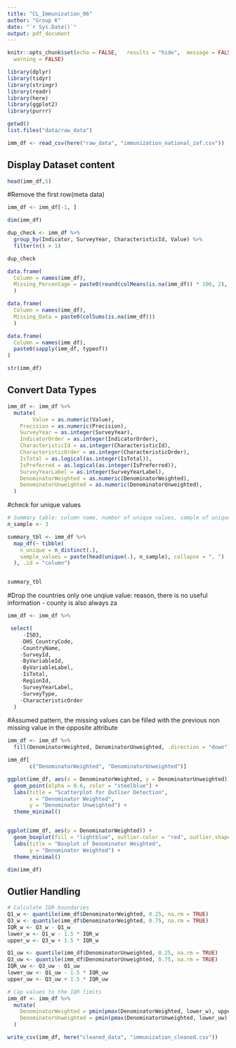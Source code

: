 ```yaml
---
title: "CL_Immunization_06"
author: "Group K"
date: "`r Sys.Date()`"
output: pdf_document
---
```

```r
knitr::opts_chunk$set(echo = FALSE,   results = "hide",  message = FALSE,   # hide package messages
  warning = FALSE)
```

```r
library(dplyr)
library(tidyr)
library(stringr)
library(readr)
library(here)
library(ggplot2)
library(purrr)

getwd()
list.files("data/raw_data")
```

```r
imm_df <- read_csv(here("raw_data", "immunization_national_zaf.csv"))
```

## Display Dataset content
```r
head(imm_df,5)
```

#Remove the first row(meta data)
```r
imm_df <- imm_df[-1, ]
```

```r
dim(imm_df)
```

```r
dup_check <- imm_df %>%
  group_by(Indicator, SurveyYear, CharacteristicId, Value) %>%
  filter(n() > 1)

dup_check

```


```r

data.frame(
  Column = names(imm_df),
  Missing_Percentage = paste0(round(colMeans(is.na(imm_df)) * 100, 2), "%")
  )

```

```r
data.frame(
  Column = names(imm_df),
  Missing_Data = paste0(colSums(is.na(imm_df)))
  )
```

```r
data.frame(
  Column = names(imm_df),
  paste0(sapply(imm_df, typeof))
)

```
 
```r
str(imm_df)

```
## Convert Data Types
```r
imm_df <- imm_df %>%
  mutate(
        Value = as.numeric(Value),
    Precision = as.numeric(Precision),
    SurveyYear = as.integer(SurveyYear),
    IndicatorOrder = as.integer(IndicatorOrder),
    CharacteristicId = as.integer(CharacteristicId),
    CharacteristicOrder = as.integer(CharacteristicOrder),
    IsTotal = as.logical(as.integer(IsTotal)),
    IsPreferred = as.logical(as.integer(IsPreferred)),
    SurveyYearLabel = as.integer(SurveyYearLabel),
    DenominatorWeighted = as.numeric(DenominatorWeighted),
    DenominatorUnweighted = as.numeric(DenominatorUnweighted),
  )
```
#check for unique values
```r



# Summary table: column name, number of unique values, sample of unique values
n_sample <- 3

summary_tbl <- imm_df %>%
  map_df(~ tibble(
    n_unique = n_distinct(.),
    sample_values = paste(head(unique(.), n_sample), collapse = ", ")
  ), .id = "column")


summary_tbl


```

#Drop the countries only one unqiue value: reason, there is no useful information - county is also always za
```r
imm_df <- imm_df %>%

 select(
     -ISO3, 
    -DHS_CountryCode, 
    -CountryName, 
    -SurveyId,
    -ByVariableId, 
    -ByVariableLabel, 
    -IsTotal,
    -RegionId, 
    -SurveyYearLabel, 
    -SurveyType,
    -CharacteristicOrder
  )
```

#Assumed pattern, the missing values can be filled with the previous non missing value in the opposite attribute
```r

imm_df <- imm_df %>%
  fill(DenominatorWeighted, DenominatorUnweighted, .direction = "down")

imm_df[
       c("DenominatorWeighted", "DenominatorUnweighted")]

```

```r
ggplot(imm_df, aes(x = DenominatorWeighted, y = DenominatorUnweighted)) +
  geom_point(alpha = 0.6, color = "steelblue") +
  labs(title = "Scatterplot for Outlier Detection",
       x = "Denominator Weighted",
       y = "Denominator Unweighted") +
  theme_minimal()


ggplot(imm_df, aes(y = DenominatorWeighted)) +
  geom_boxplot(fill = "lightblue", outlier.color = "red", outlier.shape = 16) +
  labs(title = "Boxplot of Denominator Weighted",
       y = "Denominator Weighted") +
  theme_minimal()
```

```r
dim(imm_df)
```

## Outlier Handling
```r
# Calculate IQR boundaries
Q1_w <- quantile(imm_df$DenominatorWeighted, 0.25, na.rm = TRUE)
Q3_w <- quantile(imm_df$DenominatorWeighted, 0.75, na.rm = TRUE)
IQR_w <- Q3_w - Q1_w
lower_w <- Q1_w - 1.5 * IQR_w
upper_w <- Q3_w + 1.5 * IQR_w

Q1_uw <- quantile(imm_df$DenominatorUnweighted, 0.25, na.rm = TRUE)
Q3_uw <- quantile(imm_df$DenominatorUnweighted, 0.75, na.rm = TRUE)
IQR_uw <- Q3_uw - Q1_uw
lower_uw <- Q1_uw - 1.5 * IQR_uw
upper_uw <- Q3_uw + 1.5 * IQR_uw

# Cap values to the IQR limits
imm_df <- imm_df %>%
  mutate(
    DenominatorWeighted = pmin(pmax(DenominatorWeighted, lower_w), upper_w),
    DenominatorUnweighted = pmin(pmax(DenominatorUnweighted, lower_uw), upper_uw)
  )


```

```r
write_csv(imm_df, here("cleaned_data", "immunization_cleaned.csv"))
```